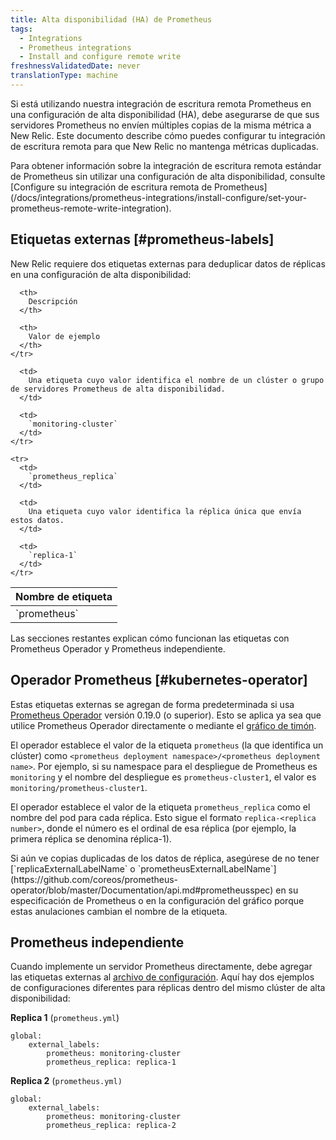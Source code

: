 ```yaml
---
title: Alta disponibilidad (HA) de Prometheus
tags:
  - Integrations
  - Prometheus integrations
  - Install and configure remote write
freshnessValidatedDate: never
translationType: machine
---
```


Si está utilizando nuestra integración de escritura remota Prometheus en una configuración de alta disponibilidad (HA), debe asegurarse de que sus servidores Prometheus no envíen múltiples copias de la misma métrica a New Relic. Este documento describe cómo puedes configurar tu integración de escritura remota para que New Relic no mantenga métricas duplicadas.

<Callout variant="tip">
  Para obtener información sobre la integración de escritura remota estándar de Prometheus sin utilizar una configuración de alta disponibilidad, consulte [Configure su integración de escritura remota de Prometheus](/docs/integrations/prometheus-integrations/install-configure/set-your-prometheus-remote-write-integration).
</Callout>

## Etiquetas externas [#prometheus-labels]

New Relic requiere dos etiquetas externas para deduplicar datos de réplicas en una configuración de alta disponibilidad:

<table>
  <thead>
    <tr>
      <th>
        Nombre de etiqueta
      </th>

      <th>
        Descripción
      </th>

      <th>
        Valor de ejemplo
      </th>
    </tr>
  </thead>

  <tbody>
    <tr>
      <td>
        `prometheus`
      </td>

      <td>
        Una etiqueta cuyo valor identifica el nombre de un clúster o grupo de servidores Prometheus de alta disponibilidad.
      </td>

      <td>
        `monitoring-cluster`
      </td>
    </tr>

    <tr>
      <td>
        `prometheus_replica`
      </td>

      <td>
        Una etiqueta cuyo valor identifica la réplica única que envía estos datos.
      </td>

      <td>
        `replica-1`
      </td>
    </tr>
  </tbody>
</table>

Las secciones restantes explican cómo funcionan las etiquetas con Prometheus Operador y Prometheus independiente.

## Operador Prometheus [#kubernetes-operator]

Estas etiquetas externas se agregan de forma predeterminada si usa [Prometheus Operador](https://github.com/coreos/prometheus-operator) versión 0.19.0 (o superior). Esto se aplica ya sea que utilice Prometheus Operador directamente o mediante el [gráfico de timón](https://hub.helm.sh/charts/stable/prometheus-operator).

El operador establece el valor de la etiqueta `prometheus` (la que identifica un clúster) como `<prometheus deployment namespace>/<prometheus deployment name>`. Por ejemplo, si su namespace para el despliegue de Prometheus es `monitoring` y el nombre del despliegue es `prometheus-cluster1`, el valor es `monitoring/prometheus-cluster1`.

El operador establece el valor de la etiqueta `prometheus_replica` como el nombre del pod para cada réplica. Esto sigue el formato `replica-<replica number>`, donde el número es el ordinal de esa réplica (por ejemplo, la primera réplica se denomina réplica-1).

<Callout variant="tip">
  Si aún ve copias duplicadas de los datos de réplica, asegúrese de no tener [`replicaExternalLabelName` o `prometheusExternalLabelName`](https://github.com/coreos/prometheus-operator/blob/master/Documentation/api.md#prometheusspec) en su especificación de Prometheus o en la configuración del gráfico porque estas anulaciones cambian el nombre de la etiqueta.
</Callout>

## Prometheus independiente

Cuando implemente un servidor Prometheus directamente, debe agregar las etiquetas externas al [archivo de configuración](https://prometheus.io/docs/prometheus/latest/configuration/configuration/). Aquí hay dos ejemplos de configuraciones diferentes para réplicas dentro del mismo clúster de alta disponibilidad:

<DNT>**Replica 1**</DNT> (`prometheus.yml`)

```
global:
	external_labels:
		prometheus: monitoring-cluster
		prometheus_replica: replica-1
```

<DNT>**Replica 2**</DNT> (`prometheus.yml)`

```
global:
	external_labels:
		prometheus: monitoring-cluster
		prometheus_replica: replica-2
```

